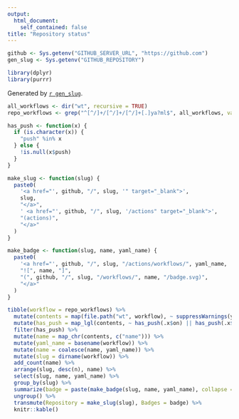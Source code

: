 ```yaml
---
output:
  html_document:
    self_contained: false
title: "Repository status"
---
```


```r
github <- Sys.getenv("GITHUB_SERVER_URL", "https://github.com")
gen_slug <- Sys.getenv("GITHUB_REPOSITORY")

library(dplyr)
library(purrr)
```

Generated by [`r gen_slug`](`r github`/`r gen_slug`).


```r
all_workflows <- dir("wt", recursive = TRUE)
repo_workflows <- grep("^[^/]+/[^/]+/[^/]+[.]ya?ml$", all_workflows, value = TRUE)

has_push <- function(x) {
  if (is.character(x)) {
    "push" %in% x
  } else {
    !is.null(x$push)
  }
}

make_slug <- function(slug) {
  paste0(
    '<a href="', github, "/", slug, '" target="_blank">',
    slug,
    "</a>",
    ' <a href="', github, "/", slug, '/actions" target="_blank">',
    "(actions)",
    "</a>"
  )
}

make_badge <- function(slug, name, yaml_name) {
  paste0(
    '<a href="', github, "/", slug, "/actions/workflows/", yaml_name, '" target="_blank">',
    "![", name, "]",
    "(", github, "/", slug, "/workflows/", name, "/badge.svg)",
    "</a>"
  )
}

tibble(workflow = repo_workflows) %>%
  mutate(contents = map(file.path("wt", workflow), ~ suppressWarnings(yaml::read_yaml(.x, eval.expr = FALSE)))) %>%
  mutate(has_push = map_lgl(contents, ~ has_push(.x$on) || has_push(.x$"TRUE"))) %>%
  filter(has_push) %>%
  mutate(name = map_chr(contents, c("name"))) %>%
  mutate(yaml_name = basename(workflow)) %>%
  mutate(name = coalesce(name, yaml_name)) %>%
  mutate(slug = dirname(workflow)) %>%
  add_count(name) %>%
  arrange(slug, desc(n), name) %>%
  select(slug, name, yaml_name) %>%
  group_by(slug) %>%
  summarize(badge = paste(make_badge(slug, name, yaml_name), collapse = " ")) %>%
  ungroup() %>%
  transmute(Repository = make_slug(slug), Badges = badge) %>%
  knitr::kable()
```
